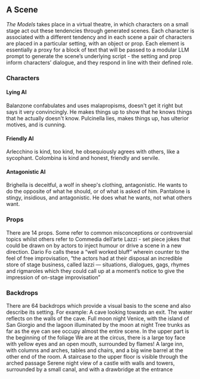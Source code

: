 
## A Scene

<Columns>
    <Fig
        src="scene-balanzone-pantalone-venice.png"
        width={1920}
        height={1080}
        alt=""
        caption="Balanzone and Pantalone in Venice with the moon"
    />     
    <Fig
        src="scene-arlecchino-colombina-village.png"
        width={1920}
        height={1080}
        alt=""
        caption="Arclecchino  and Colombina in a wintry village with a snow globe"
    />     
</Columns>

*The Models* takes place in a virtual theatre, in which characters on a small stage act out these tendencies through generated scenes. Each character is associated with a different tendency and in each scene a pair of characters are placed in a particular setting, with an object or prop. Each element is essentially a proxy for a block of text that will be passed to a modular LLM prompt to generate the scene’s underlying script - the setting and prop inform characters’ dialogue, and they respond in line with their defined role.

### Characters
#### Lying AI
<Columns>
    <Fig
        src="scene-character-balanzone.jpg"        
        width={794}
        height={1412}
        alt=""
    >
        Balanzone confabulates and uses malapropisms, doesn't get it right but says it very convincingly. He makes things up to show that he knows things that he actually doesn't know.
    </Fig>
    <Fig
        src="scene-character-pulcinella.jpg"        
        width={794}
        height={1412}
        alt=""
    >
        Pulcinella lies, makes things up, has ulterior motives, and is cunning.
    </Fig>
</Columns>

#### Friendly AI
<Columns>
    <Fig
        src="scene-character-arlecchino.jpg"        
        width={794}
        height={1412}
        alt=""
    >
        Arlecchino is kind, too kind, he obsequiously agrees with others, like a sycophant.
    </Fig>
    <Fig
        src="scene-character-colombina.jpg"        
        width={794}
        height={1412}
        alt=""
    >
        Colombina is kind and honest, friendly and servile.
    </Fig>
</Columns>

#### Antagonistic AI
<Columns>
    <Fig
        src="scene-character-brighella.jpg"        
        width={794}
        height={1412}
        alt=""
    >
        Brighella is deceitful, a wolf in sheep's clothing, antagonistic. He wants to do the opposite of what he should, or of what is asked of him.
    </Fig>
    <Fig
        src="scene-character-pantalone.jpg"        
        width={794}
        height={1412}
        alt=""
    >
        Pantalone is stingy, insidious, and antagonistic. He does what he wants, not what others want.
    </Fig>
</Columns>

### Props
<Fig
    src="scene-props-all.jpg"
    width={1920}
    height={1080}
/>

There are 14 props. Some refer to common misconceptions or controversial topics whilst others refer to Commedia dell’arte Lazzi - set piece jokes that could be drawn on by actors to inject humour or drive a scene in a new direction. Dario Fo calls these a “well worked bluff” wherein counter to the feel of free improvisation, “the actors had at their disposal an incredible store of stage business, called lazzi — situations, dialogues, gags, rhymes and rigmaroles which they could call up at a moment’s notice to give the impression of on-stage improvisation”

### Backdrops

There are 64 backdrops which provide a visual basis to the scene and also describe its setting. For example:
<Columns>
    <Fig
        src="scene-backdrop-1.jpg"
        width={1920}
        height={1128}
        alt=""
    >
        A cave looking towards an exit. The water reflects on the walls of the cave. Full moon night
    </Fig>
    <Fig
        src="scene-backdrop-7.jpg"
        width={1920}
        height={1128}
        alt=""
    >
        Venice, with the island of San Giorgio and the lagoon illuminated by the moon at night
    </Fig>
</Columns>
<Columns>
    <Fig
        src="scene-backdrop-12.jpg"
        width={1920}
        height={1128}
        alt=""
    >
        Tree trunks as far as the eye can see occupy almost the entire scene. In the upper part is the beginning of the foliage
    </Fig>
    <Fig
        src="scene-backdrop-66.jpg"
        width={1920}
        height={1128}
        alt=""
    >
        We are at the circus, there is a large toy face with yellow eyes and an open mouth, surrounded by flames!
    </Fig>
</Columns>
<Columns>
    <Fig
        src="scene-backdrop-47.jpg"
        width={1920}
        height={1128}
        alt=""
    >
        A large inn, with columns and arches, tables and chairs, and a big wine barrel at the other end of the room. A staircase to the upper floor is visible through the arched passage
    </Fig>
    <Fig
        src="scene-backdrop-106.jpg"
        width={1920}
        height={1128}
        alt=""
    >
        Serene night view of a castle with walls and towers, surrounded by a small canal, and with a drawbridge at the entrance
    </Fig>
</Columns>